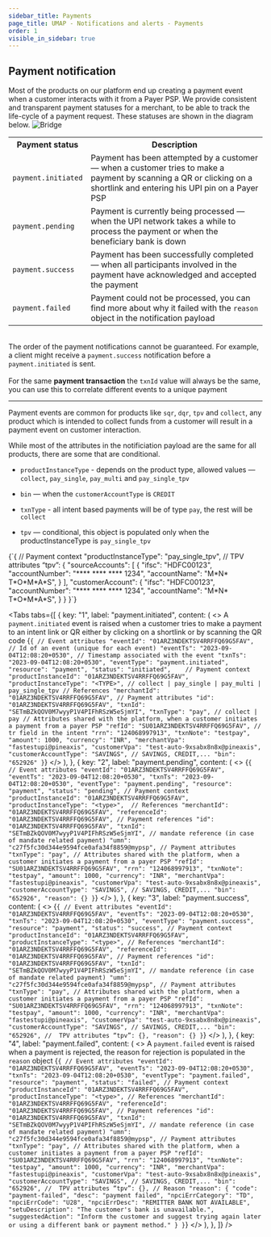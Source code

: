 ```yaml
---
sidebar_title: Payments
page_title: UMAP - Notifications and alerts - Payments
order: 1
visible_in_sidebar: true
---
```


## Payment notification

Most of the products on our platform end up creating a payment event when a customer interacts with it from a Payer PSP. We provide consistent and transparent payment statuses for a merchant, to be able to track the life-cycle of a payment request. These statuses are shown in the diagram below.
<img
  src="https://storage.googleapis.com/strapi-assets/latest/Frame_72/Frame_72.png"
  alt="Bridge"
/>


<table>
    <tr>
        <th><strong>Payment status</strong></th>
        <th><strong>Description</strong></th>
    </tr>
    <tr>
        <td><code>payment.initiated</code></td>
        <td>Payment has been attempted by a customer — when a customer tries to make a payment by scanning a QR or clicking on a shortlink and entering his UPI pin on a Payer PSP </td>
    </tr>
    <tr>
        <td><code>payment.pending</code></td>
        <td>Payment is currently being processed — when the UPI network takes a while to process the payment or when the beneficiary bank is down</td>
    </tr>
    <tr>
        <td><code>payment.success</code></td>
        <td>Payment has been successfully completed — when all participants involved in the payment have acknowledged and accepted the payment</td>
    </tr>
    <tr>
        <td><code>payment.failed</code></td>
        <td>Payment could not be processed, you can find more about why it failed with the <code>reason</code> object in the notification payload</td>
    </tr>
</table>

<br/>

<Callout type="warning">
    The order of the payment notifications cannot be guaranteed. For example, a client might receive a <code>payment.success</code> notification before a <code>payment.initiated</code> is sent.
    <br/>
    <br/>
    For the same <strong>payment transaction</strong> the <code>txnId</code> value will always be the same, you can use this to correlate different events to a unique payment
</Callout>

<hr class="primary"/>

Payment events are common for products like `sqr`, `dqr`, `tpv` and `collect`, any product which is intended to collect funds from a customer will result in a payment event on customer interaction.

While most of the attributes in the notificiation payload are the same for all products, there are some that are conditional.

- `productInstanceType` - depends on the product type, allowed values — `collect`, `pay_single`, `pay_multi` and `pay_single_tpv`

- `bin` — when the `customerAccountType` is `CREDIT`

- `txnType` - all intent based payments will be of type `pay`, the rest will be `collect`

- `tpv` — conditional, this object is populated only when the productInstanceType is `pay_single_tpv`

<CodeBlockWithCopy language="json">
{`{
   // Payment context
   "productInstanceType": "pay_single_tpv",
   //  TPV attributes
   “tpv”: {
      "sourceAccounts": [
         {
            "ifsc": "HDFC00123",
            "accountNumber": "**** **** **** 1234",
            "accountName": "M*N* T*O*M*A*S",
         }
      ],
      "customerAccount": {
         "ifsc": "HDFC00123",
         "accountNumber": "**** **** **** 1234",
         "accountName": "M*N* T*O*M*A*S",
      }
   }
}`}
</CodeBlockWithCopy>

<br/>

<Tabs
   tabs={[
         {
            key: "1",
            label: "payment.initiated",
            content: (
               <>
                  <Text>A <code>payment.initiated</code> event is raised when a customer tries to make a payment to an intent link or QR either by clicking on a shortlink or by scanning the QR code</Text>
                  <CodeBlockWithCopy language="json">
{`{
   // Event attributes
   "eventId": "01ARZ3NDEKTSV4RRFFQ69G5FAV", // Id of an event (unique for each event)
   "eventTs": "2023-09-04T12:08:20+0530", // Timestamp associated with the event
   "txnTs": "2023-09-04T12:08:20+0530",
   "eventType": "payment.initiated",
   "resource": "payment",
   "status": "initiated",   
   // Payment context
   "productInstanceId": "01ARZ3NDEKTSV4RRFFQ69G5FAV",
   "productInstanceType": "<TYPE>", // collect | pay_single | pay_multi | pay_single_tpv
   // References
   "merchantId": "01ARZ3NDEKTSV4RRFFQ69G5FAV",
   // Payment attributes
   "id": "01ARZ3NDEKTSV4RRFFQ69G5FAV",
   "txnId": "SETmBZkQOV0M7wyyP1V4PIFhRSzW5eSjmYI",
   "txnType": "pay", // collect | pay
   // Attributes shared with the platform, when a customer initiates a payment from a payer PSP
   "refId": "SU01ARZ3NDEKTSV4RRFFQ69G5FAV", // tr field in the intent
   "rrn": "124068997913",
   "txnNote": "testpay",
   "amount": 1000,
   "currency": "INR",
   "merchantVpa": "fastestupi@pineaxis",
   "customerVpa": "test-auto-9xsabx8n8x@pineaxis",
   "customerAccountType": "SAVINGS", // SAVINGS, CREDIT,...
   "bin": "652926"
}`}
                  </CodeBlockWithCopy>
               </>
            ),
         },
         {
            key: "2",
            label: "payment.pending",
            content: (
               <>
                     <CodeBlockWithCopy language="json">
{`{
   // Event attributes
   "eventId": "01ARZ3NDEKTSV4RRFFQ69G5FAV",
   "eventTs": "2023-09-04T12:08:20+0530",
   "txnTs": "2023-09-04T12:08:20+0530",
   "eventType": "payment.pending",
   "resource": "payment",
   "status": "pending",
   // Payment context
   "productInstanceId": "01ARZ3NDEKTSV4RRFFQ69G5FAV",
   "productInstanceType": "<type>", 
   // References
   "merchantId": "01ARZ3NDEKTSV4RRFFQ69G5FAV",
   "referenceId": "01ARZ3NDEKTSV4RRFFQ69G5FAV",
   // Payment references
   "id": "01ARZ3NDEKTSV4RRFFQ69G5FAV",
   "txnId": "SETmBZkQOV0M7wyyP1V4PIFhRSzW5eSjmYI",
   // mandate reference (in case of mandate related payment)
   "umn": "c27f5fc30d344e9594fce0afa34f8859@mypsp",
   // Payment attributes
   "txnType": "pay",
   // Attributes shared with the platform, when a customer initiates a payment from a payer PSP
   "refId": "SU01ARZ3NDEKTSV4RRFFQ69G5FAV",
   "rrn": "124068997913",
   "txnNote": "testpay",
   "amount": 1000,
   "currency": "INR",
   "merchantVpa": "fastestupi@pineaxis",
   "customerVpa": "test-auto-9xsabx8n8x@pineaxis",
   "customerAccountType": "SAVINGS", // SAVINGS, CREDIT,...
   "bin": "652926",
   "reason": {}
}`}
                     </CodeBlockWithCopy>
               </>
            ),
         },
         {
            key: "3",
            label: "payment.success",
            content: (
               <>
                     <CodeBlockWithCopy language="json">
{`{
   // Event attributes
   "eventId": "01ARZ3NDEKTSV4RRFFQ69G5FAV",
   "eventTs": "2023-09-04T12:08:20+0530",
   "txnTs": "2023-09-04T12:08:20+0530",
   "eventType": "payment.success",
   "resource": "payment",
   "status": "success",
   // Payment context
   "productInstanceId": "01ARZ3NDEKTSV4RRFFQ69G5FAV",
   "productInstanceType": "<type>",
   // References
   "merchantId": "01ARZ3NDEKTSV4RRFFQ69G5FAV",
   "referenceId": "01ARZ3NDEKTSV4RRFFQ69G5FAV",
   // Payment references
   "id": "01ARZ3NDEKTSV4RRFFQ69G5FAV",
   "txnId": "SETmBZkQOV0M7wyyP1V4PIFhRSzW5eSjmYI",
   // mandate reference (in case of mandate related payment)
   "umn": "c27f5fc30d344e9594fce0afa34f8859@mypsp",
   // Payment attributes
   "txnType": "pay",
   // Attributes shared with the platform, when a customer initiates a payment from a payer PSP
   "refId": "SU01ARZ3NDEKTSV4RRFFQ69G5FAV",
   "rrn": "124068997913",
   "txnNote": "testpay",
   "amount": 1000,
   "currency": "INR",
   "merchantVpa": "fastestupi@pineaxis",
   "customerVpa": "test-auto-9xsabx8n8x@pineaxis",
   "customerAccountType": "SAVINGS", // SAVINGS, CREDIT,...
   "bin": "652926",
   //  TPV attributes
   “tpv”: {},
   "reason": {}
}`}
                     </CodeBlockWithCopy>
               </>
            ),
         },
         {
            key: "4",
            label: "payment.failed",
            content: (
               <>
                     <Text>A <code>payment.failed</code> event is raised when a payment is rejected, the reason for rejection is populated in the <code>reason</code> object</Text>
                     <CodeBlockWithCopy language="json">
{`{
   // Event attributes
   "eventId": "01ARZ3NDEKTSV4RRFFQ69G5FAV",
   "eventTs": "2023-09-04T12:08:20+0530",
   "txnTs": "2023-09-04T12:08:20+0530",
   "eventType": "payment.failed",
   "resource": "payment",
   "status": "failed",
   // Payment context
   "productInstanceId": "01ARZ3NDEKTSV4RRFFQ69G5FAV",
   "productInstanceType": "<type>",
   // References
   "merchantId": "01ARZ3NDEKTSV4RRFFQ69G5FAV",
   "referenceId": "01ARZ3NDEKTSV4RRFFQ69G5FAV",
   // Payment references
   "id": "01ARZ3NDEKTSV4RRFFQ69G5FAV",
   "txnId": "SETmBZkQOV0M7wyyP1V4PIFhRSzW5eSjmYI",
   // mandate reference (in case of mandate related payment)
   "umn": "c27f5fc30d344e9594fce0afa34f8859@mypsp",
   // Payment attributes
   "txnType": "pay",
   // Attributes shared with the platform, when a customer initiates a payment from a payer PSP
   "refId": "SU01ARZ3NDEKTSV4RRFFQ69G5FAV",
   "rrn": "124068997913",
   "txnNote": "testpay",
   "amount": 1000,
   "currency": "INR",
   "merchantVpa": "fastestupi@pineaxis",
   "customerVpa": "test-auto-9xsabx8n8x@pineaxis",
   "customerAccountType": "SAVINGS", // SAVINGS, CREDIT,...
   "bin": "652926",
   //  TPV attributes
   “tpv”: {},
   // Reason
   "reason": {
      "code": "payment-failed",
      "desc": "payment failed",
      "npciErrCategory": "TD",
      "npciErrCode": "U28",
      "npciErrDesc": "REMITTER BANK NOT AVAILABLE",
      "setuDescription": "The customer's bank is unavailable.",
      "suggestedAction": "Inform the customer and suggest trying again later or using a different bank or payment method."
   }
}`}
                     </CodeBlockWithCopy>
               </>
            ),
         },
   ]}
/>